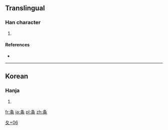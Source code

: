 ==Translingual==

===Han character===
{{Han char|rn=34|rad=夂|as=06|sn=9|four=|canj=竹水火木 (HEFD)}}

# {{defn|Han|sort=夂06}}

====References====
* {{Han ref|kx=0244.241|dkj=05702|dj=0485.130|hdz=20869.090|uh=5908|ud=22792}}

----

==Korean==

===Hanja===
{{ko-hanja|hangeul=[[재]]|rv=jae|mr=chae}}

# {{defn|lang=ko|sort=夂06}}

[[Category:Korean-only CJKV Characters|夂+06]]

[[fr:夈]]
[[ja:夈]]
[[pl:夈]]
[[zh:夈]]